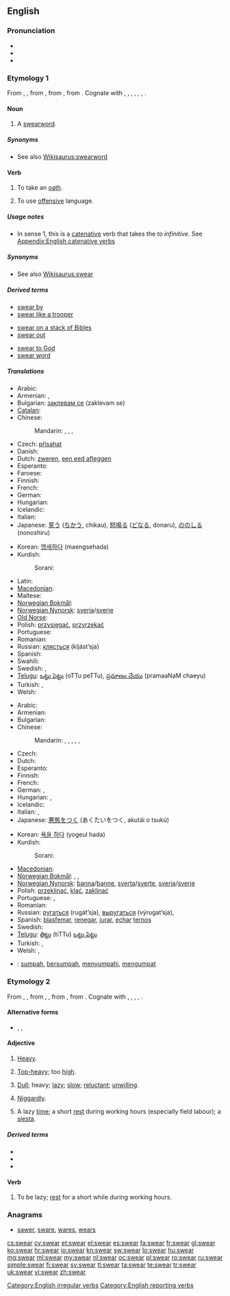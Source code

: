 ==English==

===Pronunciation===
* {{IPA|/ˈswɛəɻ/}}
* {{audio|en-us-swear.ogg|Audio (US)}}
* {{rhymes|ɛə(r)}}

===Etymology 1===
From {{etyl|enm}} {{term|sweren|lang=enm}}, {{term|swerien|lang=enm}}, from {{etyl|ang|en}} {{term|swerian||to swear, take an oath of office|lang=ang}}, from {{proto|Germanic|swarjanan|to speak, swear|lang=en}}, from {{proto|Indo-European|swer-|to speak, talk|lang=en}}. Cognate with {{etyl|fy|-}} {{term|swarre||to swear|lang=fy}}, {{etyl|frs|-}} {{term|swera||to swear|lang=frs}}, {{etyl|nl|-}} {{term|zweren||to swear, vow|lang=nl}}, {{etyl|nds|-}} {{term|swören||to swear|lang=nds}}, {{etyl|de|-}} {{term|schwören||to swear|lang=de}}, {{etyl|sv|-}} {{term|svära||to swear|lang=sv}}, {{etyl|is|-}} {{term|sverja||to swear|lang=is}}.

====Noun====
{{en-noun}}

# A [[swearword]].

=====Synonyms=====
* See also [[Wikisaurus:swearword]]

====Verb====
{{en-verb|swears|swearing|swore|sworn}}

# {{intransitive}} {{transitive}} To take an [[oath]].
# {{intransitive}} To use [[offensive]] language.

=====Usage notes=====
* In sense 1, this is a [[catenative]] verb that takes the ''to infinitive''. See [[Appendix:English catenative verbs]]

=====Synonyms=====
* See also [[Wikisaurus:swear]]

=====Derived terms=====
{{rel-top3|Terms derived from "swear"}}
* [[swear by]]
* [[swear like a trooper]]
{{rel-mid3}}
* [[swear on a stack of Bibles]]
* [[swear out]]
{{rel-mid3}}
* [[swear to God]]
* [[swear word]]
{{rel-bottom}}

=====Translations=====
{{trans-top|to take an oath}}
* Arabic: {{Arab|[[حلف]]}} {{unicode|(ħálafa)}}
* Armenian: {{qualifier|intransitive}} {{t-|hy|երդվել|tr=erdvel}},  {{qualifier|transitive}} {{t|hy|երդվեցնել|tr=erdvec’nel}}
* Bulgarian: [[заклевам се]] (zaklevam se)
* [[Catalan]]: {{t|ca|jurar}}
* Chinese:
*: Mandarin: {{t|cmn|發誓|sc=Hani}},  {{t|cmn|发誓|tr=fāshì|sc=Hani}},  {{t|cmn|賭咒|sc=Hani}},  {{t|cmn|赌咒|tr=dǔzhòu|sc=Hani}}
* Czech: [[přísahat]]
* Danish: {{t|da|sværge}}
* Dutch: [[zweren]], [[een eed afleggen]]
* Esperanto: {{t|eo|ĵuri}}
* Faroese: {{t|fo|svørja}}
* Finnish: {{t+|fi|vannoa}}
* French: {{t+|fr|jurer}}
* German: {{t+|de|schwören}}
* Hungarian: {{t+|hu|esküszik}}
* Icelandic: {{t-|is|sverja}}
* Italian: {{t-|it|giurare}}
* Japanese: [[誓う]] ([[ちかう]], chikau), [[怒鳴る]] ([[どなる]], donaru), [[ののしる]] (nonoshiru)
{{trans-mid}}
* Korean: [[맹세하다]] (maengsehada)
* Kurdish:
*: Sorani: {{t|ku|سوێن خواردن|tr=swaen khwArdin|sc=ku-Arab}}
* Latin: {{t-|la|iurare|alt=iūrāre}}
* [[Macedonian]]: {{t|mk|се колне|tr=se kólne}}
* Maltese: {{t|mt|naħlef}}
* [[Norwegian Bokmål]]: {{t|no|sverge}}
* [[Norwegian Nynorsk]]: [[sverja]]/[[sverje]]
* [[Old Norse]]: {{tø|non|sverja}}
* Polish: [[przysięgać]], [[przyrzekać]]
* Portuguese: {{t+|pt|jurar}}
* Romanian: {{t+|ro|jura}}
* Russian: [[клясться]] (kljást’sja)
* Spanish: {{t-|es|jurar}}
* Swahili: {{t+|sw|yamini|xs=Swahili}}
* Swedish: {{t|sv|svära}}, {{t|sv|svärja}}
* [[Telugu]]: [[ఒట్టు పెట్టు]] (oTTu peTTu), [[ప్రమాణం చేయు]] (pramaaNaM chaeyu)
* Turkish: {{t+|tr|ant içmek}}, {{t+|tr|yemin etmek}}
* Welsh: {{t|cy|tyngu|xs=Welsh}}
{{trans-bottom}}

{{trans-top|to curse}}
* Arabic: {{Arab|[[شتم]]}} {{unicode|(šátama)}}
* Armenian: {{t-|hy|հայհոյել|tr=hayhoyel}}
* Bulgarian: {{t+|bg|псувам|tr=psuvam}}
* Chinese:
*: Mandarin: {{t|cmn|咒罵|sc=Hani}},  {{t|cmn|咒骂|tr=zhòumà|sc=Hani}},  {{t|cmn|醜詆|sc=Hani}},  {{t|cmn|丑诋|tr=chǒudǐ|sc=Hani}},  {{t|cmn|罵人|sc=Hani}},  {{t|cmn|骂人|tr=mà rén|sc=Hani}}
* Czech: {{t-|cs|klít}}
* Dutch: {{t-|nl|vloeken}}
* Esperanto: {{t|eo|sakri}}
* Finnish: {{t+|fi|kiroilla}}
* French: {{t+|fr|jurer}}
* German: {{t+|de|schimpfen}}, {{t+|de|fluchen}}
* Hungarian: {{t+|hu|káromkodik}}, {{t+|hu|szitkozódik}}
* Icelandic: {{t|is|blóta}}
* Italian: {{t+|it|insultare}}, {{t|it|bestemmiare}}
* Japanese: [[悪態をつく]] (あくたいをつく, akutái o tsukú)
{{trans-mid}}
* Korean: [[욕을 하다]] (yogeul hada)
* Kurdish:
*: Sorani: {{t|ku|جوێن دان|tr=jwaen dAn|sc=ku-Arab}}
* [[Macedonian]]: {{t|mk|пцуе|tr=pcúe}}
* [[Norwegian Bokmål]]: {{t-|no|banne}}, {{t|no|sverge}}, {{t|no|sverte}}
* [[Norwegian Nynorsk]]: [[banna]]/[[banne]], [[sverta]]/[[sverte]], [[sverja]]/[[sverje]]
* Polish: [[przeklinać]], [[kląć]], [[zaklinać]]
* Portuguese: {{t+|pt|praguejar}}, {{t+|pt|xingar}}
* Romanian: {{t+|ro|înjura}}
* Russian: [[ругаться]] (rugát’sja), [[выругаться]] (výrugat’sja), {{t|ru|браниться|n|tr=branit'sja|sc=Cyrl}}
* Spanish: [[blasfemar]], [[renegar]], [[jurar]], [[echar]] [[terno]]s
* Swedish: {{t+|sv|svära}}
* [[Telugu]]: [[తిట్టు]] (tiTTu) [[ఒట్టు పెట్టు]]
* Turkish: {{t+|tr|sövmek}}, {{t+|tr|küfretmek}}
* Welsh: {{t|cy|melltithio|xs=Welsh}}, {{t|cy|rhegi|xs=Welsh}}
{{trans-bottom}}

{{checktrans}}
* {{ttbc|id}}: [[sumpah]], [[sumpah|bersumpah]], [[sumpah|menyumpahi]], [[umpat|mengumpat]]

===Etymology 2===
From {{etyl|enm}} {{term|swer|lang=enm}}, {{term|swar|lang=enm}}, from {{etyl|ang}} {{term|swær|swǣr|lang=ang}}, {{term|swar|swār|heavy, heavy as a burden, of great weight, oppressive, grievous, painful, unpleasant, sad, feeling or expressing grief, grave, slow, dull, sluggish, slothful, indolent, inactive from weakness, enfeebled, weak|lang=ang}}, from {{proto|Germanic|swēraz|heavy|lang=en}}, from {{proto|Indo-European|swēr-|heavy|lang=en}}. Cognate with {{etyl|fy|-}} {{term|swier||heavy|lang=fy}}, {{etyl|nl|-}} {{term|zwaar||heavy, hard, difficult|lang=nl}}, {{etyl|de|-}} {{term|schwer||heavy, hard, difficult|lang=de}}, {{etyl|sv|-}} {{term|svår||heavy, hard, severe|lang=sv}}, {{etyl|la|-}} {{term|serius|sērius|earnest, grave, solemn, serious|lang=la}}.

====Alternative forms====
* {{l|en|sweer}}, {{l|en|sweir}}, {{l|en|swere}}

====Adjective====
{{en-adj|-er|more}}

# {{context|UK|_|dialectal}} [[heavy|Heavy]].
# {{context|UK|_|dialectal}} [[top-heavy|Top-heavy]]; too [[high]].
# {{context|UK|_|dialectal}} [[dull|Dull]]; heavy; [[lazy]]; [[slow]]; [[reluctant]]; [[unwilling]].
# {{context|UK|_|dialectal}} [[niggardly|Niggardly]].
# {{context|UK|_|dialectal}} A lazy [[time]]; a short [[rest]] during working hours (especially field labour); a [[siesta]].

=====Derived terms=====
* {{l|en|swearness}}
* {{l|en|swearock}}
* {{l|en|sweary}}

====Verb====
{{en-verb}}

# {{context|UK|_|dialectal}} To be lazy; [[rest]] for a short while during working hours.

===Anagrams===
* [[sawer#English|sawer]], [[sware#English|sware]], [[wares#English|wares]], [[wears#English|wears]]

[[Category:English irregular verbs]]
[[Category:English reporting verbs]]

[[cs:swear]]
[[cy:swear]]
[[et:swear]]
[[el:swear]]
[[es:swear]]
[[fa:swear]]
[[fr:swear]]
[[gl:swear]]
[[ko:swear]]
[[hr:swear]]
[[io:swear]]
[[kn:swear]]
[[sw:swear]]
[[lo:swear]]
[[hu:swear]]
[[mg:swear]]
[[ml:swear]]
[[my:swear]]
[[nl:swear]]
[[oc:swear]]
[[pl:swear]]
[[ro:swear]]
[[ru:swear]]
[[simple:swear]]
[[fi:swear]]
[[sv:swear]]
[[tl:swear]]
[[ta:swear]]
[[te:swear]]
[[tr:swear]]
[[uk:swear]]
[[vi:swear]]
[[zh:swear]]